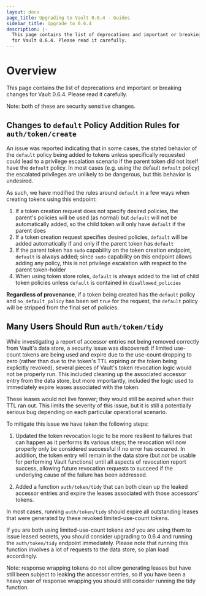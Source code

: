 ```yaml
---
layout: docs
page_title: Upgrading to Vault 0.6.4 - Guides
sidebar_title: Upgrade to 0.6.4
description: |-
  This page contains the list of deprecations and important or breaking changes
  for Vault 0.6.4. Please read it carefully.
---
```


# Overview

This page contains the list of deprecations and important or breaking changes
for Vault 0.6.4. Please read it carefully.

Note: both of these are security sensitive changes.

## Changes to `default` Policy Addition Rules for `auth/token/create`

An issue was reported indicating that in some cases, the stated behavior of the
`default` policy being added to tokens unless specifically requested could lead
to a privilege escalation scenario if the parent token did not itself have the
`default` policy. In most cases (e.g. using the default `default` policy) the
escalated privileges are unlikely to be dangerous, but this behavior is
undesired.

As such, we have modified the rules around `default` in a few ways when
creating tokens using this endpoint:

1. If a token creation request does not specify desired policies, the parent's
   policies will be used (as normal) but `default` will not be automatically
   added, so the child token will only have `default` if the parent does
2. If a token creation request specifies desired policies, `default` will be
   added automatically if and only if the parent token has `default`
3. If the parent token has `sudo` capability on the token creation endpoint,
   `default` is always added; since `sudo` capability on this endpoint allows
   adding any policy, this is not privilege escalation with respect to the
   parent token-holder
4. When using token store roles, `default` is always added to the list of child
   token policies unless `default` is contained in `disallowed_policies`

**Regardless of provenance**, if a token being created has the `default` policy
and `no_default_policy` has been set `true` for the request, the `default`
policy will be stripped from the final set of policies.

## Many Users Should Run `auth/token/tidy`

While investigating a report of accessor entries not being removed correctly
from Vault's data store, a security issue was discovered: if limited use-count
tokens are being used and expire due to the use-count dropping to zero (rather
than due to the token's TTL expiring or the token being explicitly revoked),
several pieces of Vault's token revocation logic would not be properly run.
This included cleaning up the associated accessor entry from the data store,
but more importantly, included the logic used to immediately expire leases
associated with the token.

These leases would not live forever; they would still be expired when their TTL
ran out. This limits the severity of this issue, but it is still a potentially
serious bug depending on each particular operational scenario.

To mitigate this issue we have taken the following steps:

1. Updated the token revocation logic to be more resilient to failures that can
  happen as it performs its various steps; the revocation will now properly
  only be considered successful if no error has occurred. In addition, the
  token entry will remain in the data store (but _not_ be usable for
  performing Vault functions) until all aspects of revocation report success,
  allowing future revocation requests to succeed if the underlying cause of the
  failure has been addressed.

2. Added a function `auth/token/tidy` that can both clean up the leaked
  accessor entries and expire the leases associated with those accessors'
  tokens.

In most cases, running `auth/token/tidy` should expire all outstanding
leases that were generated by these revoked limited-use-count tokens.

If you are both using limited-use-count tokens *and* you are using them to
issue leased secrets, you should consider upgrading to 0.6.4 and running the
`auth/token/tidy` endpoint immediately. Please note that running this function
involves a lot of requests to the data store, so plan load accordingly.

Note: response wrapping tokens do not allow generating leases but have still
been subject to leaking the accessor entries, so if you have been a heavy user
of response wrapping you should still consider running the tidy function.
